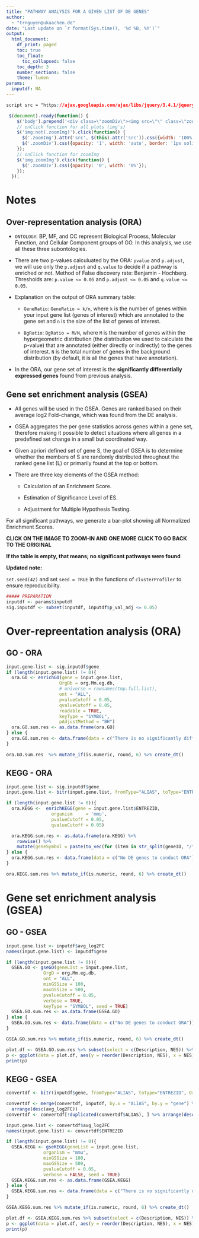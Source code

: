 ```yaml
---
title: "PATHWAY ANALYSIS FOR A GIVEN LIST OF DE GENES"
author:
  - "trnguyen@ukaachen.de"
date: "Last update on `r format(Sys.time(), '%d %B, %Y')`"
output:
  html_document:
    df_print: paged
    toc: true
    toc_float:
      toc_collapsed: false
    toc_depth: 3
    number_sections: false
    theme: lumen
params:
  inputdf: NA
---
```


```css
script src = "https://ajax.googleapis.com/ajax/libs/jquery/3.4.1/jquery.min.js"
```

```js
 $(document).ready(function() {
    $('body').prepend('<div class=\"zoomDiv\"><img src=\"\" class=\"zoomImg\"></div>');
    // onClick function for all plots (img's)
    $('img:not(.zoomImg)').click(function() {
      $('.zoomImg').attr('src', $(this).attr('src')).css({width: '100%'});
      $('.zoomDiv').css({opacity: '1', width: 'auto', border: '1px solid white', borderRadius: '5px', position: 'fixed', top: '50%', left: '50%', marginRight: '-50%', transform: 'translate(-50%, -50%)', boxShadow: '0px 0px 50px #888888', zIndex: '50', overflow: 'auto', maxHeight: '100%'});
    });
    // onClick function for zoomImg
    $('img.zoomImg').click(function() {
      $('.zoomDiv').css({opacity: '0', width: '0%'}); 
    });
  });
```


<style type="text/css">
    div.datatables { height: auto !important;}
</style>


# Notes

## Over-representation analysis (ORA)

- `ONTOLOGY`: BP, MF, and CC represent Biological Process, Molecular Function, and Cellular Component groups of GO. In this analysis, we use all these three subontologies.

- There are two p-values calculuated by the ORA: `pvalue` and `p.adjust`, we will use only the `p.adjust` and `q.value` to decide if a pathway is enriched or not. Method of False discovery rate: Benjamin - Hochberg. Thresholds are: `p.value <= 0.05` and `p.adjust <= 0.05` and `q.value <= 0.05`. 

- Explanation on the output of ORA summary table:

  - `GeneRatio`: `GeneRatio = k/n`, where `k` is the number of genes within your input gene list (genes of interest) which are annotated to the gene set and `n` is the size of the list of genes of interest. 
  
  - `BgRatio`: `BgRatio = M/N`, where `M` is the number of genes within the hypergeometric distribution (the distribution we used to calculate the p-value) that are annotated (either directly or indirectly) to the genes of interest. `N` is the total number of genes in the background distribution (by default, it is all the genes that have annotation). 
  

- In the ORA, our gene set of interest is the **significantly differentially expressed genes** found from previous analysis. 

## Gene set enrichment analysis (GSEA)

- All genes will be used in the GSEA. Genes are ranked based on their average log2 Fold-change, which was found from the DE analysis. 

- GSEA aggregates the per gene statistics across genes within a gene set, therefore making it possible to detect situations where all genes in a predefined set change in a small but coordinated way.

- Given apriori defined set of gene S, the goal of GSEA is to determine whether the members of S are randomly distributed throughout the ranked gene list (L) or primarily found at the top or bottom.

- There are three key elements of the GSEA method:

  - Calculation of an Enrichment Score.
  
  - Estimation of Significance Level of ES.
  
  - Adjustment for Multiple Hypothesis Testing.

For all significant pathways, we generate a bar-plot showing all Normalized Enrichment Scores.


**CLICK ON THE IMAGE TO ZOOM-IN AND ONE MORE CLICK TO GO BACK TO THE ORIGINAL**

**If the table is empty, that means; no significant pathways were found**

**Updated note:**

`set.seed(42)` and set `seed = TRUE` in the functions of `clusterProfiler` to ensure reproducibility.


```r
##### PREPARATION
inputdf <- params$inputdf
sig.inputdf <- subset(inputdf, inputdf$p_val_adj <= 0.05)
```


# Over-repreentation analysis (ORA)

## GO - ORA
```r
input.gene.list <- sig.inputdf$gene
if (length(input.gene.list) != 0){
  ora.GO <- enrichGO(gene = input.gene.list,
                    OrgDb = org.Mm.eg.db,
                    # universe = rownames(tmp.full.list),
                    ont = "ALL",
                    pvalueCutoff = 0.05,
                    qvalueCutoff = 0.05,
                    readable = TRUE,
                    keyType = "SYMBOL",
                    pAdjustMethod = "BH")
  ora.GO.sum.res <- as.data.frame(ora.GO) 
} else {
  ora.GO.sum.res <- data.frame(data = c("There is no significantly differentially expressed genes in the input list"))
}

ora.GO.sum.res  %>% mutate_if(is.numeric, round, 6) %>% create_dt()
```

## KEGG - ORA
```r
input.gene.list <- sig.inputdf$gene
input.gene.list <- bitr(input.gene.list, fromType="ALIAS", toType="ENTREZID", OrgDb="org.Mm.eg.db")

if (length(input.gene.list != 0)){
  ora.KEGG <-  enrichKEGG(gene = input.gene.list$ENTREZID,
                 organism     = 'mmu',
                 pvalueCutoff = 0.05, 
                 qvalueCutoff = 0.05)

  ora.KEGG.sum.res <- as.data.frame(ora.KEGG) %>%
    rowwise() %>%
    mutate(geneSymbol = paste(to_vec(for (item in str_split(geneID, "/")[[1]]) subset(input.gene.list, input.gene.list$ENTREZID == item)$SYMBOL), collapse = ", "))
} else {
  ora.KEGG.sum.res <- data.frame(data = c("No DE genes to conduct ORA"))
}

ora.KEGG.sum.res %>% mutate_if(is.numeric, round, 6) %>% create_dt()
```

# Gene set enrichment analysis (GSEA)

## GO - GSEA
```r
input.gene.list <- inputdf$avg_log2FC
names(input.gene.list) <- inputdf$gene

if (length(input.gene.list != 0)){
  GSEA.GO <- gseGO(geneList = input.gene.list,
              OrgD = org.Mm.eg.db,
              ont = "ALL",
              minGSSize = 100,
              maxGSSize = 500,
              pvalueCutoff = 0.05,
              verbose = TRUE,
              keyType = "SYMBOL", seed = TRUE)
  GSEA.GO.sum.res <- as.data.frame(GSEA.GO) 
} else {
  GSEA.GO.sum.res <- data.frame(data = c("No DE genes to conduct ORA"))
}

GSEA.GO.sum.res %>% mutate_if(is.numeric, round, 6) %>% create_dt()
```

```r
plot.df <- GSEA.GO.sum.res %>% subset(select = c(Description, NES)) %>% arrange(desc(NES))
p <- ggplot(data = plot.df, aes(y = reorder(Description, NES), x = NES)) + geom_bar(stat = "identity")    
print(p)
```



## KEGG - GSEA
```r
convertdf <- bitr(inputdf$gene, fromType="ALIAS", toType="ENTREZID", OrgDb="org.Mm.eg.db")

convertdf <- merge(convertdf, inputdf, by.x = "ALIAS", by.y = "gene") %>%
  arrange(desc(avg_log2FC))
convertdf <- convertdf[!duplicated(convertdf$ALIAS), ] %>% arrange(desc(avg_log2FC))

input.gene.list <- convertdf$avg_log2FC
names(input.gene.list) <- convertdf$ENTREZID

if (length(input.gene.list) != 0){
  GSEA.KEGG <- gseKEGG(geneList = input.gene.list,
              organism = "mmu",
              minGSSize = 100,
              maxGSSize = 500,
              pvalueCutoff = 0.05,
              verbose = FALSE, seed = TRUE)
  GSEA.KEGG.sum.res <- as.data.frame(GSEA.KEGG) 
} else {
  GSEA.KEGG.sum.res <- data.frame(data = c("There is no significantly differentially expressed genes in the input list"))
}

GSEA.KEGG.sum.res %>% mutate_if(is.numeric, round, 6) %>% create_dt()
```


```r
plot.df <- GSEA.KEGG.sum.res %>% subset(select = c(Description, NES)) %>% arrange(desc(NES))
p <- ggplot(data = plot.df, aes(y = reorder(Description, NES), x = NES)) + geom_bar(stat = "identity")    
print(p)
```


